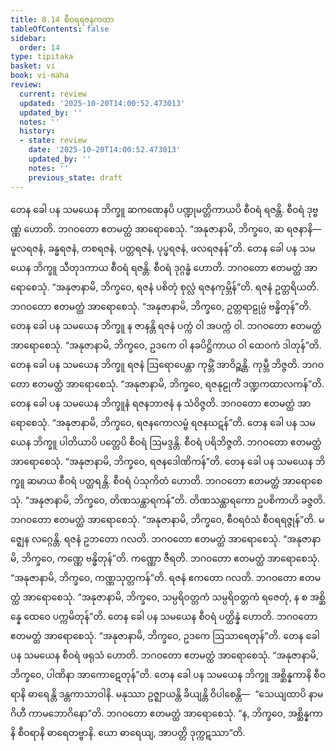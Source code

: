 ```yaml
---
title: 8.14 စီဝရရဇနကထာ
tableOfContents: false
sidebar:
  order: 14
type: tipitaka
basket: vi
book: vi-maha
review:
  current: review
  updated: '2025-10-20T14:00:52.473013'
  updated_by: ''
  notes: ''
  history:
  - state: review
    date: '2025-10-20T14:00:52.473013'
    updated_by: ''
    notes: ''
    previous_state: draft
---
```



<DynamicBreadcrumb />


<ReviewStatus review={frontmatter.review} showDetails={true} />

<HypothesisAnnotation frontmatter={frontmatter} />

<Division number="344" book="vi-maha" e="ch" v="3" p="398">

<Paragraph number="1629" book="vi-maha">
တေန ခေါ ပန သမယေန ဘိက္ခူ ဆကဏေနပိ ပဏ္ဍုမတ္တိကာယပိ စီဝရံ ရဇန္တိ. စီဝရံ ဒုဗ္ဗဏ္ဏံ ဟောတိ. ဘဂဝတော ဧတမတ္ထံ အာရောစေသုံ. “အနုဇာနာမိ, ဘိက္ခဝေ, ဆ ရဇနာနိ—  မူလရဇနံ, ခန္ဓရဇနံ, တစရဇနံ, ပတ္တရဇနံ, ပုပ္ဖရဇနံ, ဖလရဇနန်”တိ.
</Paragraph>

<Paragraph number="1630" book="vi-maha">
တေန ခေါ ပန သမယေန ဘိက္ခူ သီတုဒကာယ စီဝရံ ရဇန္တိ. စီဝရံ ဒုဂ္ဂန္ဓံ ဟောတိ. ဘဂဝတော ဧတမတ္ထံ အာရောစေသုံ. “အနုဇာနာမိ, ဘိက္ခဝေ, ရဇနံ ပစိတုံ စုလ္လံ ရဇနကုမ္ဘိန်”တိ. ရဇနံ ဥတ္တရိယတိ. ဘဂဝတော ဧတမတ္ထံ အာရောစေသုံ. “အနုဇာနာမိ, ဘိက္ခဝေ, ဥတ္တရာဠုမ္ပံ ဗန္ဓိတုန်”တိ.
</Paragraph>

<Paragraph number="1631" book="vi-maha">
တေန ခေါ ပန သမယေန ဘိက္ခူ န ဇာနန္တိ ရဇနံ ပက္ကံ ဝါ အပက္ကံ ဝါ. ဘဂဝတော ဧတမတ္ထံ အာရောစေသုံ. “အနုဇာနာမိ, ဘိက္ခဝေ, ဥဒကေ ဝါ နခပိဋ္ဌိကာယ ဝါ ထေဝကံ ဒါတုန်”တိ.
</Paragraph>

<Paragraph number="1632" book="vi-maha">
တေန ခေါ ပန သမယေန ဘိက္ခူ ရဇနံ ဩရောပေန္တာ ကုမ္ဘိံ အာဝိဉ္ဆန္တိ. ကုမ္ဘီ ဘိဇ္ဇတိ. ဘဂဝတော ဧတမတ္ထံ အာရောစေသုံ. “အနုဇာနာမိ, ဘိက္ခဝေ, ရဇနုဠုင်္ကံ ဒဏ္ဍကထာလကန်”တိ.
</Paragraph>

<Paragraph number="1633" book="vi-maha">
တေန ခေါ ပန သမယေန ဘိက္ခူနံ ရဇနဘာဇနံ န သံဝိဇ္ဇတိ. ဘဂဝတော ဧတမတ္ထံ အာရောစေသုံ. “အနုဇာနာမိ, ဘိက္ခဝေ, ရဇနကောလမ္ဗံ ရဇနဃဋန်”တိ.
</Paragraph>

<Paragraph number="1634" book="vi-maha">
တေန ခေါ ပန သမယေန ဘိက္ခူ ပါတိယာပိ ပတ္တေပိ စီဝရံ ဩမဒ္ဒန္တိ. စီဝရံ ပရိဘိဇ္ဇတိ. ဘဂဝတော ဧတမတ္ထံ အာရောစေသုံ. “အနုဇာနာမိ, ဘိက္ခဝေ, ရဇနဒေါဏိကန်”တိ.
</Paragraph>

<Paragraph number="1635" book="vi-maha">
တေန ခေါ ပန သမယေန ဘိက္ခူ ဆမာယ စီဝရံ ပတ္ထရန္တိ. စီဝရံ ပံသုကိတံ ဟောတိ. ဘဂဝတော ဧတမတ္ထံ အာရောစေသုံ. “အနုဇာနာမိ, ဘိက္ခဝေ, တိဏသန္ထာရကန်”တိ.
</Paragraph>

<Paragraph number="1636" book="vi-maha">
တိဏသန္ထာရကော ဥပစိကာဟိ ခဇ္ဇတိ. ဘဂဝတော ဧတမတ္ထံ အာရောစေသုံ. “အနုဇာနာမိ, ဘိက္ခဝေ, စီဝရဝံသံ စီဝရရဇ္ဇုန်”တိ.
</Paragraph>

<Paragraph number="1637" book="vi-maha">
မဇ္ဈေန လဂ္ဂေန္တိ. ရဇနံ ဥဘတော ဂလတိ. ဘဂဝတော ဧတမတ္ထံ အာရောစေသုံ. “အနုဇာနာမိ, ဘိက္ခဝေ, ကဏ္ဏေ ဗန္ဓိတုန်”တိ.
</Paragraph>

<Paragraph number="1638" book="vi-maha">
ကဏ္ဏော ဇီရတိ. ဘဂဝတော ဧတမတ္ထံ အာရောစေသုံ. “အနုဇာနာမိ, ဘိက္ခဝေ, ကဏ္ဏသုတ္တကန်”တိ.
</Paragraph>

<Paragraph number="1639" book="vi-maha">
ရဇနံ ဧကတော ဂလတိ. ဘဂဝတော ဧတမတ္ထံ အာရောစေသုံ. “အနုဇာနာမိ, ဘိက္ခဝေ, သမ္ပရိဝတ္တကံ သမ္ပရိဝတ္တကံ ရဇေတုံ, န စ အစ္ဆိန္နေ ထေဝေ ပက္ကမိတုန်”တိ.
</Paragraph>

<Paragraph number="1640" book="vi-maha">
တေန ခေါ ပန သမယေန စီဝရံ ပတ္ထိန္နံ ဟောတိ. ဘဂဝတော ဧတမတ္ထံ အာရောစေသုံ. “အနုဇာနာမိ, ဘိက္ခဝေ, ဥဒကေ ဩသာရေတုန်”တိ.
</Paragraph>

<Paragraph number="1641" book="vi-maha">
တေန ခေါ ပန သမယေန စီဝရံ ဖရုသံ ဟောတိ. ဘဂဝတော ဧတမတ္ထံ အာရောစေသုံ. “အနုဇာနာမိ, ဘိက္ခဝေ, ပါဏိနာ အာကောဋေတုန်”တိ.
</Paragraph>

<Paragraph number="1642" book="vi-maha">
တေန ခေါ ပန သမယေန ဘိက္ခူ အစ္ဆိန္နကာနိ စီဝရာနိ ဓာရေန္တိ ဒန္တကာသာဝါနိ. မနုဿာ ဥဇ္ဈာယန္တိ ခိယျန္တိ ဝိပါစေန္တိ—  “သေယျထာပိ နာမ ဂိဟီ ကာမဘောဂိနော”တိ. ဘဂဝတော ဧတမတ္ထံ အာရောစေသုံ. “န, ဘိက္ခဝေ, အစ္ဆိန္နကာနိ စီဝရာနိ ဓာရေတဗ္ဗာနိ. ယော ဓာရေယျ, အာပတ္တိ ဒုက္ကဋဿာ”တိ.
</Paragraph>
</Division>